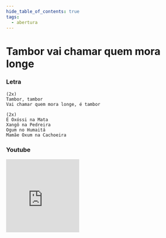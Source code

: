 ```yaml
---
hide_table_of_contents: true
tags:
  - abertura
---
```


# Tambor vai chamar quem mora longe

### Letra

```text
(2x)
Tambor, tambor
Vai chamar quem mora longe, é tambor

(2x)
É Oxóssi na Mata
Xangô na Pedreira
Ogum no Humaitá
Mamãe Oxum na Cachoeira
```

### Youtube

<iframe
  width="200"
  height="200"
  src="https://www.youtube.com/embed/5ZbvwmcrkHQ"
  title="YouTube video player"
  frameborder="0"
  allow="accelerometer; autoplay; clipboard-write; encrypted-media; gyroscope; picture-in-picture; web-share"
  referrerpolicy="strict-origin-when-cross-origin"
  allowfullscreen
></iframe>
